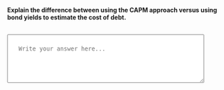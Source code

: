 ::: {.question-block}

<label for="module4_long_q4"><strong>Explain the difference between using the CAPM approach versus using bond yields to estimate the cost of debt. </strong></label><br><br>

<textarea id="module4_long_q4" name="module4_long_q4" rows="4" cols="60" placeholder="Write your answer here..." style="width:90%; padding:25px;"></textarea>

:::
